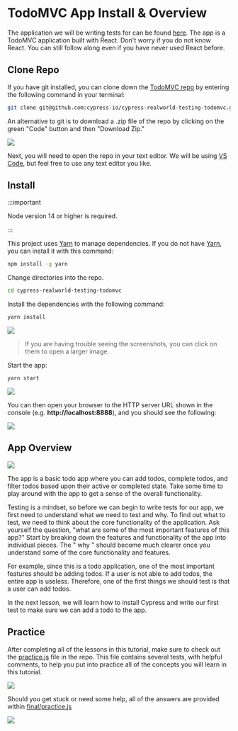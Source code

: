 # TodoMVC App Install & Overview

The application we will be writing tests for can be found [here](https://github.com/cypress-io/cypress-realworld-testing-todomvc). The app is a TodoMVC application built with React. Don't worry if you do not know React. You can still follow along even if you have never used React before.

## Clone Repo

If you have git installed, you can clone down the [TodoMVC repo](https://github.com/cypress-io/cypress-realworld-testing-todomvc) by entering the following command in your terminal:

```bash
git clone git@github.com:cypress-io/cypress-realworld-testing-todomvc.git
```

An alternative to git is to download a .zip file of the repo by clicking on the green "Code" button and then "Download Zip."

![](/images/testing-your-first-application/todomvc-app-install-and-overview/Screen_Shot_2021-10-21_at_10.13.11-AM.png)

Next, you will need to open the repo in your text editor. We will be using [VS Code](https://code.visualstudio.com/), but feel free to use any text editor you like.

## Install

:::important

Node version 14 or higher is required.

:::

This project uses [Yarn](https://yarnpkg.com/) to manage dependencies. If you do not have [Yarn](https://yarnpkg.com/), you can install it with this command:

```bash
npm install -g yarn
```

Change directories into the repo.

```bash
cd cypress-realworld-testing-todomvc
```

Install the dependencies with the following command:

```bash
yarn install
```

![](/images/testing-your-first-application/todomvc-app-install-and-overview/Screen_Shot_2021-09-17_at_10.13.32_AM.png)

> If you are having trouble seeing the screenshots, you can click on them to open a larger image.

Start the app:

```bash
yarn start
```

![](/images/testing-your-first-application/todomvc-app-install-and-overview/Screen_Shot_2021-09-17_at_10.13.44_AM.png)

You can then open your browser to the HTTP server URL shown in the console (e.g. **http://localhost:8888**), and you should see the following:

![](/images/testing-your-first-application/todomvc-app-install-and-overview/Screen_Shot_2021-06-24_at_1.08.11_PM.png)

## App Overview

![](/images/testing-your-first-application/todomvc-app-install-and-overview/Screen_Shot_2021-06-24_at_1.14.12_PM.png)

The app is a basic todo app where you can add todos, complete todos, and filter todos based upon their active or completed state. Take some time to play around with the app to get a sense of the overall functionality.

Testing is a mindset, so before we can begin to write tests for our app, we first need to understand what we need to test and why. To find out what to test, we need to think about the core functionality of the application. Ask yourself the question, "what are some of the most important features of this app?" Start by breaking down the features and functionality of the app into individual pieces. The " why " should become much clearer once you understand some of the core functionality and features.

For example, since this is a todo application, one of the most important features should be adding todos. If a user is not able to add todos, the entire app is useless. Therefore, one of the first things we should test is that a user can add todos.

In the next lesson, we will learn how to install Cypress and write our first test to make sure we can add a todo to the app.

## Practice

After completing all of the lessons in this tutorial, make sure to check out the [practice.js](https://github.com/cypress-io/cypress-realworld-testing-todomvc/blob/master/cypress/integration/practice/practice.spec.js) file in the repo. This file contains several tests, with helpful comments, to help you put into practice all of the concepts you will learn in this tutorial.

![](/images/testing-your-first-application/todomvc-app-install-and-overview/practice.png)

Should you get stuck or need some help, all of the answers are provided within [final/practice.js](https://github.com/cypress-io/cypress-realworld-testing-todomvc/blob/master/cypress/integration/final/practice.spec.js)

![](/images/testing-your-first-application/todomvc-app-install-and-overview/final-practice.png)
